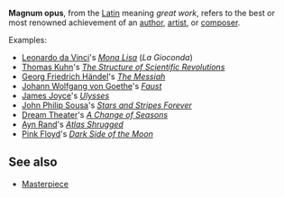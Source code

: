 '''Magnum opus''', from the [[Latin]] meaning ''great work'', refers to the best or most renowned achievement of an [[author]], [[artist]], or [[composer]].

Examples:
*[[Leonardo da Vinci]]'s ''[[Mona Lisa]]'' (''La Gioconda'')
*[[Thomas Samuel Kuhn|Thomas Kuhn]]'s ''[[The Structure of Scientific Revolutions]]''
*[[Georg Friedrich Händel]]'s ''[[The Messiah]]''
*[[Johann Wolfgang von Goethe]]'s ''[[Faust]]''
*[[James Joyce]]'s ''[[Ulysses (novel)|Ulysses]]''
*[[John Philip Sousa]]'s ''[[Stars and Stripes Forever]]''
*[[Dream Theater]]'s ''[[A Change of Seasons]]''
*[[Ayn Rand]]'s ''[[Atlas Shrugged]]''
*[[Pink Floyd]]'s ''[[Dark Side of the Moon]]''
==See also==
*[[Masterpiece]]